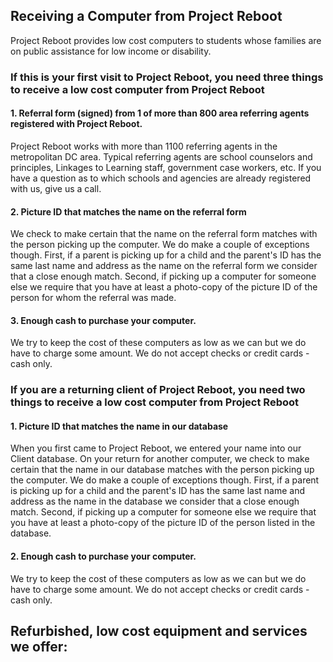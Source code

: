 
## Receiving a Computer from Project Reboot

<Float>Project Reboot provides low cost computers to students whose families are on public assistance for low income or disability.</Float>

### If this is your first visit to Project Reboot, you need three things to receive a low cost computer from Project Reboot

#### 1. Referral form (signed) from 1 of more than 800 area referring agents registered with Project Reboot.

Project Reboot works with more than 1100 referring agents in the metropolitan DC area. Typical referring agents are school counselors and principles, Linkages to Learning staff, government case workers, etc. If you have a question as to which schools and agencies are already registered with us, give us a call.

#### 2. Picture ID that matches the name on the referral form

We check to make certain that the name on the referral form matches with the person picking up the computer. We do make a couple of exceptions though. First, if a parent is picking up for a child and the parent's ID has the same last name and address as the name on the referral form we consider that a close enough match. Second, if picking up a computer for someone else we require that you have at least a photo-copy of the picture ID of the person for whom the referral was made.

#### 3. Enough cash to purchase your computer.

We try to keep the cost of these computers as low as we can but we do have to charge some amount. We do not accept checks or credit cards - cash only.

### If you are a returning client of Project Reboot, you need two things to receive a low cost computer from Project Reboot

#### 1. Picture ID that matches the name in our database

When you first came to Project Reboot, we entered your name into our Client database. On your return for another computer, we check to make certain that the name in our database matches with the person picking up the computer. We do make a couple of exceptions though. First, if a parent is picking up for a child and the parent's ID has the same last name and address as the name in the database we consider that a close enough match. Second, if picking up a computer for someone else we require that you have at least a photo-copy of the picture ID of the person listed in the database.

#### 2. Enough cash to purchase your computer.

We try to keep the cost of these computers as low as we can but we do have to charge some amount. We do not accept checks or credit cards - cash only.

## Refurbished, low cost equipment and services we offer:

<PriceList list={priceListData} />

